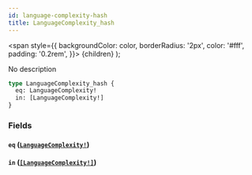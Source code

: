 ```yaml
---
id: language-complexity-hash
title: LanguageComplexity_hash
---
```


<span
style={{
      backgroundColor: color,
      borderRadius: '2px',
      color: '#fff',
      padding: '0.2rem',
    }}>
{children}
</span>
);

No description

```graphql
type LanguageComplexity_hash {
  eq: LanguageComplexity!
  in: [LanguageComplexity!]
}
```

### Fields

#### `eq` ([`LanguageComplexity!`](/docs/schema/enums/language-complexity))

#### `in` ([`[LanguageComplexity!]`](/docs/schema/enums/language-complexity))
